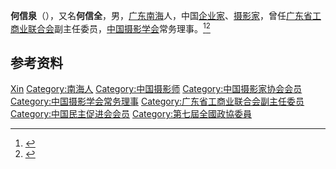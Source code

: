 '''何信泉'''（{{bd|1917年|4月|2010年|9月9日|}}），又名'''何信全'''，男，[[广东|广东]][[南海县|南海]]人，中国[[企业家|企业家]]、[[摄影家|摄影家]]，曾任[[广东省工商业联合会|广东省工商业联合会]]副主任委员，[[中国摄影学会|中国摄影学会]]常务理事。<ref>{{Cite book|title=20世纪中华人物名字号辞典|author=周家珍编著|publisher=法律出版社|year=2000|isbn=9787503628320|location=北京|pages=}}</ref><ref>{{Cite book|title=中国近现代人物别名词典|author=徐为民编|publisher=沈阳出版社|year=1993|isbn=|location=沈阳|pages=}}</ref>

== 参考资料 ==
{{reflist}}

{{中国人物小作品}}
{{Navboxes 
| title  = 何信泉在[[中国摄影家协会|中国摄影家协会]]的职务
| list1  =
{{中国摄影学会第一届理事会}}
}}
{{Navboxes 
| title  = 何信泉在[[中华全国工商业联合会|中华全国工商业联合会]]的职务
| list1  =
{{中华全国工商业联合会第七届执行委员会}}
}}

{{Authority control}}
{{DEFAULTSORT:He何}}
[[Category:何姓|Xin]]
[[Category:南海人|Category:南海人]]
[[Category:中国摄影师|Category:中国摄影师]]
[[Category:中国摄影家协会会员|Category:中国摄影家协会会员]]
[[Category:中国摄影学会常务理事|Category:中国摄影学会常务理事]]
[[Category:广东省工商业联合会副主任委员|Category:广东省工商业联合会副主任委员]]
[[Category:中国民主促进会会员|Category:中国民主促进会会员]]
[[Category:第七屆全國政協委員|Category:第七屆全國政協委員]]